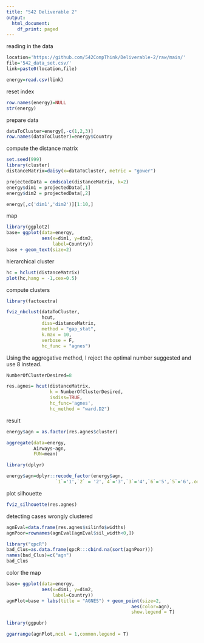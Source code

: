 ```yaml
---
title: "542 Deliverable 2"
output:
  html_document:
    df_print: paged
---
```


reading in the data
```r
location='https://github.com/542CompThink/Deliverable-2/raw/main/'
file='542_data_set.csv/'
link=paste0(location,file)

energy=read.csv(link)
```
reset index
```r
row.names(energy)=NULL
str(energy)
```
prepare data
```r
dataToCluster=energy[,-c(1,2,3)]
row.names(dataToCluster)=energy$Country
```
compute the distance matrix
```r
set.seed(999)
library(cluster)
distanceMatrix=daisy(x=dataToCluster, metric = "gower")

projectedData = cmdscale(distanceMatrix, k=2)
energy$dim1 = projectedData[,1]
energy$dim2 = projectedData[,2]

energy[,c('dim1','dim2')][1:10,]
```
map
```r
library(ggplot2)
base= ggplot(data=energy,
             aes(x=dim1, y=dim2,
                 label=Country)) 
base + geom_text(size=2)
```
hierarchical cluster
```r
hc = hclust(distanceMatrix)
plot(hc,hang = -1,cex=0.5)
```
compute clusters
```r
library(factoextra)

fviz_nbclust(dataToCluster, 
             hcut,
             diss=distanceMatrix,
             method = "gap_stat",
             k.max = 10,
             verbose = F,
             hc_func = "agnes")
```
Using the aggregative method, I reject the optimal number suggested and use 8 instead. 
```r
NumberOfClusterDesired=8

res.agnes= hcut(distanceMatrix, 
                k = NumberOfClusterDesired,
                isdiss=TRUE,
                hc_func='agnes',
                hc_method = "ward.D2")


```
result
```r
energy$agn = as.factor(res.agnes$cluster)

aggregate(data=energy,
          Airways~agn,
          FUN=mean)
```
```r
library(dplyr)

energy$agn=dplyr::recode_factor(energy$agn, 
                  `1`='1',`2` = '2',`4`='3',`3`='4',`6`='5',`5`='6',.ordered = T)
```
plot silhouette
```r
fviz_silhouette(res.agnes)
```
detecting cases wrongly clustered
```r
agnEval=data.frame(res.agnes$silinfo$widths)
agnPoor=rownames(agnEval[agnEval$sil_width<0,])
```
```r
library("qpcR")
bad_Clus=as.data.frame(qpcR:::cbind.na(sort(agnPoor)))
names(bad_Clus)=c("agn")
bad_Clus
```
color the map
```r
base= ggplot(data=energy,
             aes(x=dim1, y=dim2,
                 label=Country)) 
agnPlot=base + labs(title = "AGNES") + geom_point(size=2,
                                              aes(color=agn),
                                              show.legend = T) 
```
```r
library(ggpubr)

ggarrange(agnPlot,ncol = 1,common.legend = T)
```
